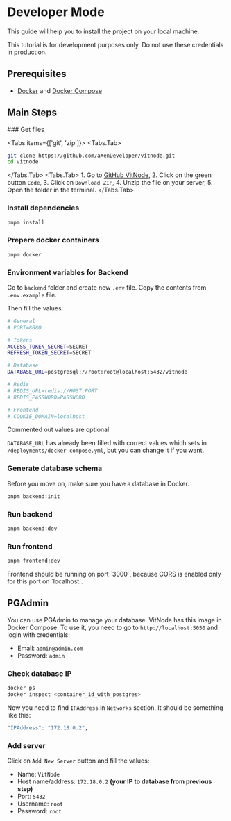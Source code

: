 
# Developer Mode

This guide will help you to install the project on your local machine.

<Callout type="error" emoji="❌">
  This tutorial is for development purposes only. Do not use these credentials in production.
</Callout>

## Prerequisites

- [Docker](https://www.docker.com/) and [Docker Compose](https://docs.docker.com/compose/)

## Main Steps

<Steps>
### Get files

<Tabs items={['git', 'zip']}>
  <Tabs.Tab>

```bash
git clone https://github.com/aXenDeveloper/vitnode.git
cd vitnode
```

  </Tabs.Tab>
  <Tabs.Tab>
    1. Go to [GitHub VitNode](https://github.com/aXenDeveloper/vitnode),
    2. Click on the green button `Code`,
    3. Click on `Download ZIP`,
    4. Unzip the file on your server,
    5. Open the folder in the terminal.
  </Tabs.Tab>
</Tabs>

### Install dependencies

```bash
pnpm install
```

### Prepere docker containers

```bash
pnpm docker
```

### Environment variables for Backend

Go to `backend` folder and create new `.env` file. Copy the contents from `.env.example` file.

Then fill the values:

```bash
# General
# PORT=8080

# Tokens
ACCESS_TOKEN_SECRET=SECRET
REFRESH_TOKEN_SECRET=SECRET

# Database
DATABASE_URL=postgresql://root:root@localhost:5432/vitnode

# Redis
# REDIS_URL=redis://HOST:PORT
# REDIS_PASSWORD=PASSWORD

# Frontend
# COOKIE_DOMAIN=localhost
```

<Callout type="info" emoji="ℹ️">
  Commented out values are optional
</Callout>

`DATABASE_URL` has already been filled with correct values which sets in `/deployments/docker-compose.yml`, but you can change it if you want.

### Generate database schema

Before you move on, make sure you have a database in Docker.

```bash
pnpm backend:init
```

### Run backend

```bash
pnpm backend:dev
```

### Run frontend

```bash
pnpm frontend:dev
```

<Callout type="error" emoji="❌">
  Frontend should be running on port `3000`, because CORS is enabled only for this port on
  `localhost`.
</Callout>

</Steps>

## PGAdmin

You can use PGAdmin to manage your database. VitNode has this image in Docker Compose. To use it, you need to go to `http://localhost:5050` and login with credentials:

- Email: `admin@admin.com`
- Password: `admin`

<Steps>

### Check database IP

```bash
docker ps
docker inspect <container_id_with_postgres>
```

Now you need to find `IPAddress` in `Networks` section. It should be something like this:

```bash
"IPAddress": "172.18.0.2",
```

### Add server

Click on `Add New Server` button and fill the values:

- Name: `VitNode`
- Host name/address: `172.18.0.2` **(your IP to database from previous step)**
- Port: `5432`
- Username: `root`
- Password: `root`

</Steps>
